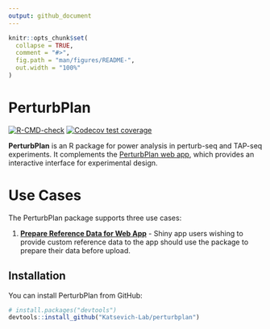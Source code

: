```yaml
---
output: github_document
---
```


<!-- README.md is generated from README.Rmd. Please edit that file -->

```r
knitr::opts_chunk$set(
  collapse = TRUE,
  comment = "#>",
  fig.path = "man/figures/README-",
  out.width = "100%"
)
```

<!-- <img src="man/figures/logo.png" style="float: right; margin-top: 5px;" width="150" alt=""> -->

# PerturbPlan

<!-- badges: start -->

[![R-CMD-check](https://github.com/Katsevich-Lab/perturbplan/actions/workflows/R-CMD-check.yaml/badge.svg)](https://github.com/Katsevich-Lab/perturbplan/actions/workflows/R-CMD-check.yaml)
[![Codecov test coverage](https://codecov.io/gh/Katsevich-Lab/perturbplan/branch/main/graph/badge.svg)](https://app.codecov.io/gh/Katsevich-Lab/perturbplan?branch=main)

<!-- badges: end -->

**PerturbPlan** is an R package for power analysis in perturb-seq and TAP-seq experiments. It complements the [PerturbPlan web app](https://katsevich-lab-perturbplan.share.connect.posit.cloud/), which provides an interactive interface for experimental design. 

# Use Cases

The PerturbPlan package supports three use cases:

1. **[Prepare Reference Data for Web App](articles/preprocess-reference.html)** - Shiny app users wishing to provide custom reference data to the app should use the package to prepare their data before upload.
<!-- 2. **[Advanced Prospective Power Analysis](articles/prospective-power.html)** - While the app helps users address 11 of the most commonly encountered experimental design questions, the package supports more sophisticated analyses. -->
<!-- 3. **[Retrospective Power Analysis](articles/posthoc.html)** - In addition to experimental design---based on prospective power analysis---the package also supports retrospective  power analysis. -->

## Installation

You can install PerturbPlan from GitHub:

```r
# install.packages("devtools")
devtools::install_github("Katsevich-Lab/perturbplan")
```
